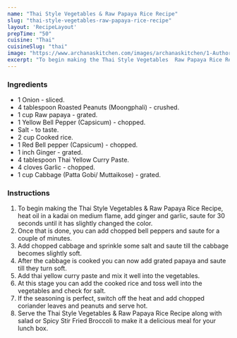 ---
name: "Thai Style Vegetables & Raw Papaya Rice Recipe"
slug: "thai-style-vegetables-raw-papaya-rice-recipe"
layout: 'RecipeLayout'
prepTime: "50"
cuisine: "Thai"
cuisineSlug: "thai"
image: "https://www.archanaskitchen.com/images/archanaskitchen/1-Author/sibyl-archanaskitchen.com/Thai_Style_Vegetables__Raw_Papaya_Rice_Recipe.jpg"
excerpt: "To begin making the Thai Style Vegetables  Raw Papaya Rice Recipe, heat oil in a kadai on medium flame, add ginger and garlic, saute for 30 seconds until it has slightly changed the color"
---

### Ingredients

- 1 Onion - sliced.
- 4 tablespoon Roasted Peanuts (Moongphali) - crushed.
- 1 cup Raw papaya - grated.
- 1 Yellow Bell Pepper (Capsicum) - chopped.
- Salt - to taste.
- 2 cup Cooked rice.
- 1 Red Bell pepper (Capsicum) - chopped.
- 1 inch Ginger - grated.
- 4 tablespoon Thai Yellow Curry Paste.
- 4 cloves Garlic - chopped.
- 1 cup Cabbage (Patta Gobi/ Muttaikose) - grated.

### Instructions

1. To begin making the Thai Style Vegetables & Raw Papaya Rice Recipe, heat oil in a kadai on medium flame, add ginger and garlic, saute for 30 seconds until it has slightly changed the color.
1. Once that is done, you can add chopped bell peppers and saute for a couple of  minutes.
1. Add chopped cabbage and sprinkle some salt and saute till the cabbage becomes slightly soft.
1. After the cabbage is cooked you can now add grated papaya and saute till they turn soft.
1. Add thai yellow curry paste and mix it well into the vegetables.
1. At this stage you can add the cooked rice and toss well into the vegetables and check for salt.
1. If the seasoning is perfect, switch off the heat and add chopped coriander leaves and peanuts and serve hot.
1. Serve the Thai Style Vegetables & Raw Papaya Rice Recipe along with salad or Spicy Stir Fried Broccoli to make it a delicious meal for your lunch box.
